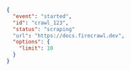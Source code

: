 ```json
{
  "event": "started",
  "id": "crawl_123",
  "status": "scraping"
  "url": "https://docs.firecrawl.dev",
  "options": {
    "limit": 10
  }
}
```
